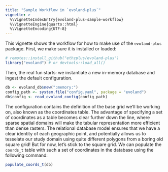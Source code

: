 ```yaml
---
title: "Sample Workflow in `evoland-plus`"
vignette: >
  %\VignetteIndexEntry{evoland-plus-sample-workflow}
  %\VignetteEngine{quarto::html}
  %\VignetteEncoding{UTF-8}
---
```


This vignette shows the workflow for how to make use of the `evoland-plus` package. 
First, we make sure it is installed or loaded:

```r
# remotes::install_github("ethzplus/evoland-plus")
library("evoland") # or devtools::load_all()
```

Then, the real fun starts: we instantiate a new in-memory database and ingest the default configuration.

```r
db <- evoland_db$new(":memory:")
config_path <- system.file("config.yaml", package = "evoland")
db$config <- read_evoland_config(config_path)
```

The configuration contains the definition of the base grid we'll be working on, also known as the coordinates table.
The advantage of specifying a set of coordinates as a table becomes clear further down the line, where sparse spatial domains will make the tabular representation more efficient than dense rasters.
The relational database model ensures that we have a clear identity of each geographic point, and potentially allows us to tesselate our study domain using quite different polygons from a boring old square grid!
But for now, let's stick to the square grid.
We can populate the `coords_t` table with such a set of coordinates in the database using the following command:

```r
populate_coords_t(db)
```

